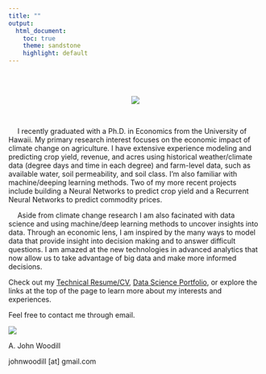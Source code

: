 ```yaml
---
title: ""
output:
  html_document:
    toc: true
    theme: sandstone
    highlight: default
---
```

<link rel="stylesheet" href="https://cdn.rawgit.com/jpswalsh/academicons/master/css/academicons.min.css">

<br>
<br>

<center>
![](images/circle_portrait.png) 

<a href="mailto:johnwoodill@gmail.com"> <i class="fa fa-envelope-square fa-3x"></i></a>
<a href="http://johnwoodill.github.io/images/AJohnWoodill_TR_CV.pdf"> <i class="ai ai-cv ai-3x"></i></a>
<a href="https://www.linkedin.com/in/a-john-woodill-21475353/"> <i class="fa fa-linkedin-square fa-3x"></i></a>
<a href="https://www.github.com/johnwoodill"> <i class="fa fa-git-square fa-3x"></i></a>
<a href="https://scholar.google.com/citations?user=FOD51c4AAAAJ&hl=en"> <i class="ai ai-google-scholar-square ai-3x"></i></a>
</center>

<br>

&emsp; I recently graduated with a Ph.D. in Economics from the University of Hawaii. My primary research interest focuses on the economic impact of climate change on agriculture. I have extensive experience modeling and predicting crop yield, revenue, and acres using historical weather/climate data (degree days and time in each degree) and farm-level data, such as available water, soil permeability, and soil class. I’m also familiar with machine/deeping learning methods. Two of my more recent projects include building a Neural Networks to predict crop yield and a Recurrent Neural Networks to predict commodity prices.


&emsp; Aside from climate change research I am also facinated with data science and using machine/deep learning methods to uncover insights into data. Through an economic lens, I am inspired by the many ways to model data that provide insight into decision making and to answer difficult questions. I am amazed at the new technologies in advanced analytics that now allow us to take advantage of big data and make more informed decisions.

Check out my [Technical Resume/CV](http://johnwoodill.github.io/images/AJohnWoodill_TR_CV.pdf), [Data Science Portfolio](https://github.com/johnwoodill/Data-Science-Portfolio), or explore the links at the top of the page to learn more about my interests and experiences.

Feel free to contact me through email.

![](images/AJohnWoodill_signature.png)

A. John Woodill

johnwoodill [at] gmail.com

<script>
  (function(i,s,o,g,r,a,m){i['GoogleAnalyticsObject']=r;i[r]=i[r]||function(){
  (i[r].q=i[r].q||[]).push(arguments)},i[r].l=1*new Date();a=s.createElement(o),
  m=s.getElementsByTagName(o)[0];a.async=1;a.src=g;m.parentNode.insertBefore(a,m)
  })(window,document,'script','https://www.google-analytics.com/analytics.js','ga');

  ga('create', 'UA-61017136-2', 'auto');
  ga('send', 'pageview');

</script>
